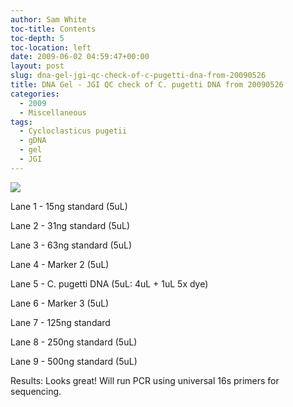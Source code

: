 ```yaml
---
author: Sam White
toc-title: Contents
toc-depth: 5
toc-location: left
date: 2009-06-02 04:59:47+00:00
layout: post
slug: dna-gel-jgi-qc-check-of-c-pugetti-dna-from-20090526
title: DNA Gel - JGI QC check of C. pugetti DNA from 20090526
categories:
  - 2009
  - Miscellaneous
tags:
  - Cycloclasticus pugetii
  - gDNA
  - gel
  - JGI
---
```


![](https://eagle.fish.washington.edu/Arabidopsis/20090601%20C%20pugetti%20gDNA%20JGI%20QC.jpg)

Lane 1 - 15ng standard (5uL)

Lane 2 - 31ng standard (5uL)

Lane 3 - 63ng standard (5uL)

Lane 4 - Marker 2 (5uL)

Lane 5 - C. pugetti DNA (5uL: 4uL + 1uL 5x dye)

Lane 6 - Marker 3 (5uL)

Lane 7 - 125ng standard

Lane 8 - 250ng standard (5uL)

Lane 9 - 500ng standard (5uL)

Results: Looks great! Will run PCR using universal 16s primers for sequencing.
